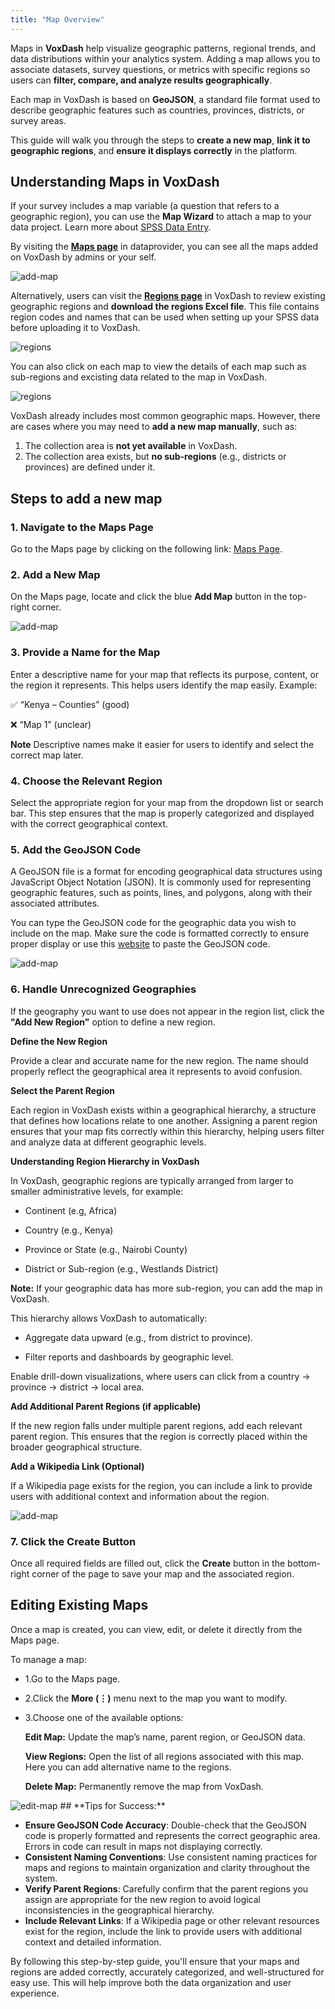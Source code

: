 ```yaml
---
title: "Map Overview"
---
```


Maps in **VoxDash** help visualize geographic patterns, regional trends, and data distributions within your analytics system. Adding a map allows you to associate datasets, survey questions, or metrics with specific regions so users can **filter, compare, and analyze results geographically**.

Each map in VoxDash is based on **GeoJSON**, a standard file format used to describe geographic features such as countries, provinces, districts, or survey areas.

This guide will walk you through the steps to **create a new map**, **link it to geographic regions**, and **ensure it displays correctly** in the platform.

## **Understanding Maps in VoxDash**

If your survey includes a map variable (a question that refers to a geographic region), you can use the **Map Wizard**  to attach a map to your data project. Learn more about [SPSS Data Entry](/spss-data-entry).

By visiting the **[Maps page](https://dataprovider.voxdash.com/maps)** in dataprovider, you can see all the maps added on VoxDash by admins or your self.

<Frame>
  <img
    src="/images/map-list1.png"
    alt="add-map"
    style={{ borderRadius:"0.5rem" }}
  />
</Frame>

Alternatively, users can visit the **[Regions page](https://www.voxdash.com/geos)** in VoxDash to review existing geographic regions and **download the regions Excel file**. This file contains region codes and names that can be used when setting up your SPSS data before uploading it to VoxDash.

<Frame>
  <img
    src="/images/regions-public.png"
    alt="regions"
    style={{ borderRadius:"0.5rem" }}
  />
</Frame>

You can also click on each map to view the details of each map such as sub-regions and excisting data related to the map in VoxDash.

<Frame>
  <img
    src="/images/region-overview.png"
    alt="regions"
    style={{ borderRadius:"0.5rem" }}
  />
</Frame>

VoxDash already includes most common geographic maps. However, there are cases where you may need to **add a new map manually**, such as:

1. The collection area is **not yet available** in VoxDash.
2. The collection area exists, but **no sub-regions** (e.g., districts or provinces) are defined under it.

## Steps to add a new map

### **1. Navigate to the Maps Page**

Go to the Maps page by clicking on the following link: [Maps Page](https://dataprovider.voxdash.com/maps).

### **2. Add a New Map**

On the Maps page, locate and click the blue **Add Map** button in the top-right corner.

<Frame>
  <img
    src="/images/map-list.png"
    alt="add-map"
    style={{ borderRadius:"0.5rem" }}
  />
</Frame>

### **3. Provide a Name for the Map**

Enter a descriptive name for your map that reflects its purpose, content, or the region it represents. This helps users identify the map easily.
Example:

✅ “Kenya – Counties” (good)

❌ “Map 1” (unclear)

**Note** Descriptive names make it easier for users to identify and select the correct map later.

### **4. Choose the Relevant Region**

Select the appropriate region for your map from the dropdown list or search bar. This step ensures that the map is properly categorized and displayed with the correct geographical context.

### **5. Add the GeoJSON Code**

A GeoJSON file is a format for encoding geographical data structures using JavaScript Object Notation (JSON). It is commonly used for representing geographic features, such as points, lines, and polygons, along with their associated attributes.

You can type the GeoJSON code for the geographic data you wish to include on the map. Make sure the code is formatted correctly to ensure proper display or use this [website](https://code.highcharts.com/mapdata/) to paste the GeoJSON code.

<Frame>
  <img
    src="/images/add-new.png"
    alt="add-map"
    style={{ borderRadius:"0.5rem" }}
  />
</Frame>

### **6. Handle Unrecognized Geographies**

If the geography you want to use does not appear in the region list, click the **"Add New Region"** option to define a new region.

**Define the New Region**

Provide a clear and accurate name for the new region. The name should properly reflect the geographical area it represents to avoid confusion.

**Select the Parent Region**

Each region in VoxDash exists within a geographical hierarchy, a structure that defines how locations relate to one another. Assigning a parent region ensures that your map fits correctly within this hierarchy, helping users filter and analyze data at different geographic levels.

**Understanding Region Hierarchy in VoxDash**

In VoxDash, geographic regions are typically arranged from larger to smaller administrative levels, for example:

* Continent (e.g, Africa)

* Country (e.g., Kenya)

* Province or State (e.g., Nairobi County)

* District or Sub-region (e.g., Westlands District)

**Note:** If your geographic data has more sub-region, you can add the map in VoxDash.

This hierarchy allows VoxDash to automatically:

* Aggregate data upward (e.g., from district to province).

* Filter reports and dashboards by geographic level.

Enable drill-down visualizations, where users can click from a country → province → district → local area.

**Add Additional Parent Regions (if applicable)**

If the new region falls under multiple parent regions, add each relevant parent region. This ensures that the region is correctly placed within the broader geographical structure.

**Add a Wikipedia Link (Optional)**

If a Wikipedia page exists for the region, you can include a link to provide users with additional context and information about the region.

<Frame>
  <img
    src="/images/add-region.png"
    alt="add-map"
    style={{ borderRadius:"0.5rem" }}
  />
</Frame>

### **7. Click the Create Button**

Once all required fields are filled out, click the **Create** button in the bottom-right corner of the page to save your map and the associated region.

## **Editing Existing Maps**

Once a map is created, you can view, edit, or delete it directly from the Maps page.

To manage a map:

* 1.Go to the Maps page.

* 2.Click the **More (⋮)** menu next to the map you want to modify.

* 3.Choose one of the available options:

  **Edit Map:** Update the map’s name, parent region, or GeoJSON data.

  **View Regions:** Open the list of all regions associated with this map. Here you can add alternative name to the regions.

  **Delete Map:** Permanently remove the map from VoxDash.

<Frame>
  <img
    src="/images/edit-map.png"
    alt="edit-map"
    style={{ borderRadius:"0.5rem" }}
  />
</Frame>
## **Tips for Success:**

- **Ensure GeoJSON Code Accuracy**: Double-check that the GeoJSON code is properly formatted and represents the correct geographic area. Errors in code can result in maps not displaying correctly.
- **Consistent Naming Conventions**: Use consistent naming practices for maps and regions to maintain organization and clarity throughout the system.
- **Verify Parent Regions**: Carefully confirm that the parent regions you assign are appropriate for the new region to avoid logical inconsistencies in the geographical hierarchy.
- **Include Relevant Links**: If a Wikipedia page or other relevant resources exist for the region, include the link to provide users with additional context and detailed information.

By following this step-by-step guide, you'll ensure that your maps and regions are added correctly, accurately categorized, and well-structured for easy use. This will help improve both the data organization and user experience.